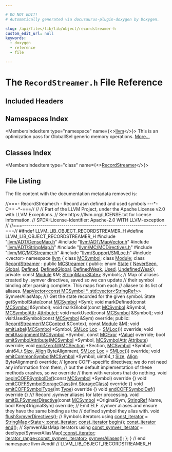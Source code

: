 ```yaml
---

# DO NOT EDIT!
# Automatically generated via docusaurus-plugin-doxygen by Doxygen.

slug: /api/files/lib/lib/object/recordstreamer-h
custom_edit_url: null
keywords:
  - doxygen
  - reference
  - file

---
```





# The `RecordStreamer.h` File Reference

<DoxygenPage pluginConfig={pluginConfig}>



## Included Headers

<IncludesList>
<IncludesListItem
  filePath="llvm/ADT/DenseMap.h"
  permalink="/docs/api/files/include/include/llvm/include/llvm/adt/densemap-h"
  isLocal="true" />
<IncludesListItem
  filePath="llvm/ADT/MapVector.h"
  permalink="/docs/api/files/include/include/llvm/include/llvm/adt/mapvector-h"
  isLocal="true" />
<IncludesListItem
  filePath="llvm/ADT/StringMap.h"
  permalink="/docs/api/files/include/include/llvm/include/llvm/adt/stringmap-h"
  isLocal="true" />
<IncludesListItem
  filePath="llvm/MC/MCDirectives.h"
  permalink="/docs/api/files/include/include/llvm/include/llvm/mc/mcdirectives-h"
  isLocal="true" />
<IncludesListItem
  filePath="llvm/MC/MCStreamer.h"
  permalink="/docs/api/files/include/include/llvm/include/llvm/mc/mcstreamer-h"
  isLocal="true" />
<IncludesListItem
  filePath="llvm/Support/SMLoc.h"
  permalink="/docs/api/files/include/include/llvm/include/llvm/support/smloc-h"
  isLocal="true" />
<IncludesListItem
  filePath="vector"
  permalink=""
  isLocal="false" />
</IncludesList>

## Namespaces Index

<MembersIndex>

<MembersIndexItem
  type="namespace"
  name={<><a href="/docs/api/namespaces/llvm">llvm</a></>}>
This is an optimization pass for GlobalISel generic memory operations. <a href="/docs/api/namespaces/llvm/#details">More...</a>
</MembersIndexItem>

</MembersIndex>

## Classes Index

<MembersIndex>

<MembersIndexItem
  type="class"
  name={<><a href="/docs/api/classes/llvm/recordstreamer">RecordStreamer</a></>}>
</MembersIndexItem>

</MembersIndex>


## File Listing

The file content with the documentation metadata removed is:

<ProgramListing>

<Link id="l00001" /><CodeLine lineNumber="1"><span class="doxyHighlightComment">//===- RecordStreamer.h - Record asm defined and used symbols ---&#42;- C++ -&#42;-===//</span></CodeLine>
<Link id="l00002" /><CodeLine lineNumber="2"><span class="doxyHighlightComment">//</span></CodeLine>
<Link id="l00003" /><CodeLine lineNumber="3"><span class="doxyHighlightComment">// Part of the LLVM Project, under the Apache License v2.0 with LLVM Exceptions.</span></CodeLine>
<Link id="l00004" /><CodeLine lineNumber="4"><span class="doxyHighlightComment">// See https://llvm.org/LICENSE.txt for license information.</span></CodeLine>
<Link id="l00005" /><CodeLine lineNumber="5"><span class="doxyHighlightComment">// SPDX-License-Identifier: Apache-2.0 WITH LLVM-exception</span></CodeLine>
<Link id="l00006" /><CodeLine lineNumber="6"><span class="doxyHighlightComment">//</span></CodeLine>
<Link id="l00007" /><CodeLine lineNumber="7"><span class="doxyHighlightComment">//===----------------------------------------------------------------------===//</span></CodeLine>
<Link id="l00008" /><CodeLine lineNumber="8"></CodeLine>
<Link id="l00009" /><CodeLine lineNumber="9"><span class="doxyHighlightPreprocessor">#ifndef LLVM&#95;LIB&#95;OBJECT&#95;RECORDSTREAMER&#95;H</span></CodeLine>
<Link id="l00010" /><CodeLine lineNumber="10"><span class="doxyHighlightPreprocessor">#define LLVM&#95;LIB&#95;OBJECT&#95;RECORDSTREAMER&#95;H</span></CodeLine>
<Link id="l00011" /><CodeLine lineNumber="11"></CodeLine>
<Link id="l00012" /><CodeLine lineNumber="12"><span class="doxyHighlightPreprocessor">#include &quot;<a href="/docs/api/files/include/include/llvm/include/llvm/adt/densemap-h">llvm/ADT/DenseMap.h</a>&quot;</span></CodeLine>
<Link id="l00013" /><CodeLine lineNumber="13"><span class="doxyHighlightPreprocessor">#include &quot;<a href="/docs/api/files/include/include/llvm/include/llvm/adt/mapvector-h">llvm/ADT/MapVector.h</a>&quot;</span></CodeLine>
<Link id="l00014" /><CodeLine lineNumber="14"><span class="doxyHighlightPreprocessor">#include &quot;<a href="/docs/api/files/include/include/llvm/include/llvm/adt/stringmap-h">llvm/ADT/StringMap.h</a>&quot;</span></CodeLine>
<Link id="l00015" /><CodeLine lineNumber="15"><span class="doxyHighlightPreprocessor">#include &quot;<a href="/docs/api/files/include/include/llvm/include/llvm/mc/mcdirectives-h">llvm/MC/MCDirectives.h</a>&quot;</span></CodeLine>
<Link id="l00016" /><CodeLine lineNumber="16"><span class="doxyHighlightPreprocessor">#include &quot;<a href="/docs/api/files/include/include/llvm/include/llvm/mc/mcstreamer-h">llvm/MC/MCStreamer.h</a>&quot;</span></CodeLine>
<Link id="l00017" /><CodeLine lineNumber="17"><span class="doxyHighlightPreprocessor">#include &quot;<a href="/docs/api/files/include/include/llvm/include/llvm/support/smloc-h">llvm/Support/SMLoc.h</a>&quot;</span></CodeLine>
<Link id="l00018" /><CodeLine lineNumber="18"><span class="doxyHighlightPreprocessor">#include &lt;vector&gt;</span></CodeLine>
<Link id="l00019" /><CodeLine lineNumber="19"></CodeLine>
<Link id="l00020" /><CodeLine lineNumber="20"><span class="doxyHighlightKeyword">namespace </span><span class="doxyHighlight"><a href="/docs/api/namespaces/llvm">llvm</a> &#123;</span></CodeLine>
<Link id="l00021" /><CodeLine lineNumber="21"></CodeLine>
<Link id="l00022" /><CodeLine lineNumber="22"><span class="doxyHighlightKeyword">class </span><span class="doxyHighlight"><a href="/docs/api/classes/llvm/mcsymbol">MCSymbol</a>;</span></CodeLine>
<Link id="l00023" /><CodeLine lineNumber="23"><span class="doxyHighlightKeyword">class </span><span class="doxyHighlight"><a href="/docs/api/classes/llvm/module">Module</a>;</span></CodeLine>
<Link id="l00024" /><CodeLine lineNumber="24"></CodeLine>
<Link id="l00025" /><CodeLine lineNumber="25" lineLink="/docs/api/classes/llvm/recordstreamer"><span class="doxyHighlightKeyword">class </span><span class="doxyHighlight"><a href="/docs/api/classes/llvm/recordstreamer/#aa55a7fd09c9524646b504c4623f98bc7">RecordStreamer</a> : </span><span class="doxyHighlightKeyword">public</span><span class="doxyHighlight"> <a href="/docs/api/classes/llvm/mcstreamer/#a91d427d805fbdbcddd4d6381bee35ba6">MCStreamer</a> &#123;</span></CodeLine>
<Link id="l00026" /><CodeLine lineNumber="26"><span class="doxyHighlightKeyword">public</span><span class="doxyHighlight">:</span></CodeLine>
<Link id="l00027" /><CodeLine lineNumber="27" lineLink="/docs/api/classes/llvm/recordstreamer/#a30345c5991aa113e45ca828442920d79ae7df0ff533351ab7bad9352151008333"><span class="doxyHighlight">  </span><span class="doxyHighlightKeyword">enum</span><span class="doxyHighlight"> <a href="/docs/api/classes/llvm/recordstreamer/#a30345c5991aa113e45ca828442920d79">State</a> &#123; <a href="/docs/api/classes/llvm/recordstreamer/#a30345c5991aa113e45ca828442920d79ac5f137d9e66ccfef984def002584e42b">NeverSeen</a>, <a href="/docs/api/classes/llvm/recordstreamer/#a30345c5991aa113e45ca828442920d79a74d0c5a35544d5d655b9e8c1428e332c">Global</a>, <a href="/docs/api/classes/llvm/recordstreamer/#a30345c5991aa113e45ca828442920d79ae7df0ff533351ab7bad9352151008333">Defined</a>, <a href="/docs/api/classes/llvm/recordstreamer/#a30345c5991aa113e45ca828442920d79a8f29852e43dc39446fcdaaadb63a360f">DefinedGlobal</a>, <a href="/docs/api/classes/llvm/recordstreamer/#a30345c5991aa113e45ca828442920d79a65304bb6c2bf1507b761c39b494b8b64">DefinedWeak</a>, <a href="/docs/api/classes/llvm/recordstreamer/#a30345c5991aa113e45ca828442920d79a6a6ff7ed42d4c487edcfaaac5b29632c">Used</a>,</span></CodeLine>
<Link id="l00028" /><CodeLine lineNumber="28" lineLink="/docs/api/classes/llvm/recordstreamer/#a30345c5991aa113e45ca828442920d79a7bade7b61e6d1bf22b1355cdb603d78a"><span class="doxyHighlight">               <a href="/docs/api/classes/llvm/recordstreamer/#a30345c5991aa113e45ca828442920d79a7bade7b61e6d1bf22b1355cdb603d78a">UndefinedWeak</a>&#125;;</span></CodeLine>
<Link id="l00029" /><CodeLine lineNumber="29"></CodeLine>
<Link id="l00030" /><CodeLine lineNumber="30"><span class="doxyHighlightKeyword">private</span><span class="doxyHighlight">:</span></CodeLine>
<Link id="l00031" /><CodeLine lineNumber="31"><span class="doxyHighlight">  </span><span class="doxyHighlightKeyword">const</span><span class="doxyHighlight"> <a href="/docs/api/classes/llvm/module">Module</a> &amp;M;</span></CodeLine>
<Link id="l00032" /><CodeLine lineNumber="32"><span class="doxyHighlight">  <a href="/docs/api/classes/llvm/stringmap">StringMap&lt;State&gt;</a> Symbols;</span></CodeLine>
<Link id="l00033" /><CodeLine lineNumber="33"><span class="doxyHighlight">  </span><span class="doxyHighlightComment">// Map of aliases created by .symver directives, saved so we can update</span></CodeLine>
<Link id="l00034" /><CodeLine lineNumber="34"><span class="doxyHighlight">  </span><span class="doxyHighlightComment">// their symbol binding after parsing complete. This maps from each</span></CodeLine>
<Link id="l00035" /><CodeLine lineNumber="35"><span class="doxyHighlight">  </span><span class="doxyHighlightComment">// aliasee to its list of aliases.</span></CodeLine>
<Link id="l00036" /><CodeLine lineNumber="36"><span class="doxyHighlight">  <a href="/docs/api/classes/llvm/mapvector">MapVector&lt;const MCSymbol &#42;, std::vector&lt;StringRef&gt;</a>&gt; SymverAliasMap;</span></CodeLine>
<Link id="l00037" /><CodeLine lineNumber="37"></CodeLine>
<Link id="l00038" /><CodeLine lineNumber="38"><span class="doxyHighlightComment">  /// Get the state recorded for the given symbol.</span></CodeLine>
<Link id="l00039" /><CodeLine lineNumber="39"><span class="doxyHighlight">  State getSymbolState(</span><span class="doxyHighlightKeyword">const</span><span class="doxyHighlight"> <a href="/docs/api/classes/llvm/mcsymbol">MCSymbol</a> &#42;Sym);</span></CodeLine>
<Link id="l00040" /><CodeLine lineNumber="40"></CodeLine>
<Link id="l00041" /><CodeLine lineNumber="41"><span class="doxyHighlight">  </span><span class="doxyHighlightKeywordType">void</span><span class="doxyHighlight"> markDefined(</span><span class="doxyHighlightKeyword">const</span><span class="doxyHighlight"> <a href="/docs/api/classes/llvm/mcsymbol">MCSymbol</a> &amp;Symbol);</span></CodeLine>
<Link id="l00042" /><CodeLine lineNumber="42"><span class="doxyHighlight">  </span><span class="doxyHighlightKeywordType">void</span><span class="doxyHighlight"> markGlobal(</span><span class="doxyHighlightKeyword">const</span><span class="doxyHighlight"> <a href="/docs/api/classes/llvm/mcsymbol">MCSymbol</a> &amp;Symbol, <a href="/docs/api/namespaces/llvm/#af74c787f7a33e251485729416d260243">MCSymbolAttr</a> <a href="/docs/api/classes/llvm/attribute">Attribute</a>);</span></CodeLine>
<Link id="l00043" /><CodeLine lineNumber="43"><span class="doxyHighlight">  </span><span class="doxyHighlightKeywordType">void</span><span class="doxyHighlight"> markUsed(</span><span class="doxyHighlightKeyword">const</span><span class="doxyHighlight"> <a href="/docs/api/classes/llvm/mcsymbol">MCSymbol</a> &amp;Symbol);</span></CodeLine>
<Link id="l00044" /><CodeLine lineNumber="44"><span class="doxyHighlight">  </span><span class="doxyHighlightKeywordType">void</span><span class="doxyHighlight"> visitUsedSymbol(</span><span class="doxyHighlightKeyword">const</span><span class="doxyHighlight"> <a href="/docs/api/classes/llvm/mcsymbol">MCSymbol</a> &amp;Sym) </span><span class="doxyHighlightKeyword">override</span><span class="doxyHighlight">;</span></CodeLine>
<Link id="l00045" /><CodeLine lineNumber="45"></CodeLine>
<Link id="l00046" /><CodeLine lineNumber="46"><span class="doxyHighlightKeyword">public</span><span class="doxyHighlight">:</span></CodeLine>
<Link id="l00047" /><CodeLine lineNumber="47"><span class="doxyHighlight">  <a href="/docs/api/classes/llvm/recordstreamer/#aa55a7fd09c9524646b504c4623f98bc7">RecordStreamer</a>(<a href="/docs/api/classes/llvm/mccontext">MCContext</a> &amp;Context, </span><span class="doxyHighlightKeyword">const</span><span class="doxyHighlight"> <a href="/docs/api/classes/llvm/module">Module</a> &amp;M);</span></CodeLine>
<Link id="l00048" /><CodeLine lineNumber="48"></CodeLine>
<Link id="l00049" /><CodeLine lineNumber="49"><span class="doxyHighlight">  </span><span class="doxyHighlightKeywordType">void</span><span class="doxyHighlight"> <a href="/docs/api/classes/llvm/recordstreamer/#aa780f89c07fb6ecf894165fba1eddd5f">emitLabel</a>(<a href="/docs/api/classes/llvm/mcsymbol">MCSymbol</a> &#42;Symbol, <a href="/docs/api/classes/llvm/smloc">SMLoc</a> <a href="/docs/api/namespaces/llvm/loc">Loc</a> = <a href="/docs/api/classes/llvm/smloc">SMLoc</a>()) </span><span class="doxyHighlightKeyword">override</span><span class="doxyHighlight">;</span></CodeLine>
<Link id="l00050" /><CodeLine lineNumber="50"><span class="doxyHighlight">  </span><span class="doxyHighlightKeywordType">void</span><span class="doxyHighlight"> <a href="/docs/api/classes/llvm/recordstreamer/#a306a23214c9482f62523348c733c6f1c">emitAssignment</a>(<a href="/docs/api/classes/llvm/mcsymbol">MCSymbol</a> &#42;Symbol, </span><span class="doxyHighlightKeyword">const</span><span class="doxyHighlight"> <a href="/docs/api/classes/llvm/mcexpr">MCExpr</a> &#42;<a href="/docs/api/classes/llvm/value">Value</a>) </span><span class="doxyHighlightKeyword">override</span><span class="doxyHighlight">;</span></CodeLine>
<Link id="l00051" /><CodeLine lineNumber="51"><span class="doxyHighlight">  </span><span class="doxyHighlightKeywordType">bool</span><span class="doxyHighlight"> <a href="/docs/api/classes/llvm/recordstreamer/#a21af0361382d6dfb4321ab8f500e7645">emitSymbolAttribute</a>(<a href="/docs/api/classes/llvm/mcsymbol">MCSymbol</a> &#42;Symbol, <a href="/docs/api/namespaces/llvm/#af74c787f7a33e251485729416d260243">MCSymbolAttr</a> <a href="/docs/api/classes/llvm/attribute">Attribute</a>) </span><span class="doxyHighlightKeyword">override</span><span class="doxyHighlight">;</span></CodeLine>
<Link id="l00052" /><CodeLine lineNumber="52"><span class="doxyHighlight">  </span><span class="doxyHighlightKeywordType">void</span><span class="doxyHighlight"> <a href="/docs/api/classes/llvm/recordstreamer/#a0e8d737beabc541adfb2c643314155ef">emitZerofill</a>(<a href="/docs/api/classes/llvm/mcsection">MCSection</a> &#42;Section, <a href="/docs/api/classes/llvm/mcsymbol">MCSymbol</a> &#42;Symbol, uint64&#95;t <a href="/docs/api/files/lib/lib/analysis/inlineorder-cpp/#a7ee6f0cb51c3b9056199e9a0001fe8c3a6f6cb72d544962fa333e2e34ce64f719">Size</a>,</span></CodeLine>
<Link id="l00053" /><CodeLine lineNumber="53"><span class="doxyHighlight">                    <a href="/docs/api/structs/llvm/align">Align</a> ByteAlignment, <a href="/docs/api/classes/llvm/smloc">SMLoc</a> <a href="/docs/api/namespaces/llvm/loc">Loc</a> = <a href="/docs/api/classes/llvm/smloc">SMLoc</a>()) </span><span class="doxyHighlightKeyword">override</span><span class="doxyHighlight">;</span></CodeLine>
<Link id="l00054" /><CodeLine lineNumber="54"><span class="doxyHighlight">  </span><span class="doxyHighlightKeywordType">void</span><span class="doxyHighlight"> <a href="/docs/api/classes/llvm/recordstreamer/#a27d37ba3829434fa4c91650d5691baa1">emitCommonSymbol</a>(<a href="/docs/api/classes/llvm/mcsymbol">MCSymbol</a> &#42;Symbol, uint64&#95;t <a href="/docs/api/files/lib/lib/analysis/inlineorder-cpp/#a7ee6f0cb51c3b9056199e9a0001fe8c3a6f6cb72d544962fa333e2e34ce64f719">Size</a>,</span></CodeLine>
<Link id="l00055" /><CodeLine lineNumber="55"><span class="doxyHighlight">                        <a href="/docs/api/structs/llvm/align">Align</a> ByteAlignment) </span><span class="doxyHighlightKeyword">override</span><span class="doxyHighlight">;</span></CodeLine>
<Link id="l00056" /><CodeLine lineNumber="56"></CodeLine>
<Link id="l00057" /><CodeLine lineNumber="57"><span class="doxyHighlight">  </span><span class="doxyHighlightComment">// Ignore COFF-specific directives; we do not need any information from them,</span></CodeLine>
<Link id="l00058" /><CodeLine lineNumber="58"><span class="doxyHighlight">  </span><span class="doxyHighlightComment">// but the default implementation of these methods crashes, so we override</span></CodeLine>
<Link id="l00059" /><CodeLine lineNumber="59"><span class="doxyHighlight">  </span><span class="doxyHighlightComment">// them with versions that do nothing.</span></CodeLine>
<Link id="l00060" /><CodeLine lineNumber="60" lineLink="/docs/api/classes/llvm/recordstreamer/#a97f8bd8c964bd3cfc17880c161660886"><span class="doxyHighlight">  </span><span class="doxyHighlightKeywordType">void</span><span class="doxyHighlight"> <a href="/docs/api/classes/llvm/recordstreamer/#a97f8bd8c964bd3cfc17880c161660886">beginCOFFSymbolDef</a>(</span><span class="doxyHighlightKeyword">const</span><span class="doxyHighlight"> <a href="/docs/api/classes/llvm/mcsymbol">MCSymbol</a> &#42;Symbol)</span><span class="doxyHighlightKeyword"> override </span><span class="doxyHighlight">&#123;&#125;</span></CodeLine>
<Link id="l00061" /><CodeLine lineNumber="61" lineLink="/docs/api/classes/llvm/recordstreamer/#a5feb0560f594c52dfd47cb6e6d3a0631"><span class="doxyHighlight">  </span><span class="doxyHighlightKeywordType">void</span><span class="doxyHighlight"> <a href="/docs/api/classes/llvm/recordstreamer/#a5feb0560f594c52dfd47cb6e6d3a0631">emitCOFFSymbolStorageClass</a>(</span><span class="doxyHighlightKeywordType">int</span><span class="doxyHighlight"> <a href="/docs/api/namespaces/llvm/xcoff/#abcfbfa374a3d08b4ee55f054ceb27a70">StorageClass</a>)</span><span class="doxyHighlightKeyword"> override </span><span class="doxyHighlight">&#123;&#125;</span></CodeLine>
<Link id="l00062" /><CodeLine lineNumber="62" lineLink="/docs/api/classes/llvm/recordstreamer/#af47697eecd425c4ce66b2dd0b719a9a9"><span class="doxyHighlight">  </span><span class="doxyHighlightKeywordType">void</span><span class="doxyHighlight"> <a href="/docs/api/classes/llvm/recordstreamer/#af47697eecd425c4ce66b2dd0b719a9a9">emitCOFFSymbolType</a>(</span><span class="doxyHighlightKeywordType">int</span><span class="doxyHighlight"> <a href="/docs/api/classes/llvm/type">Type</a>)</span><span class="doxyHighlightKeyword"> override </span><span class="doxyHighlight">&#123;&#125;</span></CodeLine>
<Link id="l00063" /><CodeLine lineNumber="63" lineLink="/docs/api/classes/llvm/recordstreamer/#a165f55b14be5180761b424932f905482"><span class="doxyHighlight">  </span><span class="doxyHighlightKeywordType">void</span><span class="doxyHighlight"> <a href="/docs/api/classes/llvm/recordstreamer/#a165f55b14be5180761b424932f905482">endCOFFSymbolDef</a>()</span><span class="doxyHighlightKeyword"> override </span><span class="doxyHighlight">&#123;&#125;</span></CodeLine>
<Link id="l00064" /><CodeLine lineNumber="64"></CodeLine>
<Link id="l00065" /><CodeLine lineNumber="65"><span class="doxyHighlightComment">  /// Record .symver aliases for later processing.</span></CodeLine>
<Link id="l00066" /><CodeLine lineNumber="66"><span class="doxyHighlight">  </span><span class="doxyHighlightKeywordType">void</span><span class="doxyHighlight"> <a href="/docs/api/classes/llvm/recordstreamer/#a2bc4be823acc20c56bd37ac0db017850">emitELFSymverDirective</a>(</span><span class="doxyHighlightKeyword">const</span><span class="doxyHighlight"> <a href="/docs/api/classes/llvm/mcsymbol">MCSymbol</a> &#42;OriginalSym, <a href="/docs/api/classes/llvm/stringref">StringRef</a> Name,</span></CodeLine>
<Link id="l00067" /><CodeLine lineNumber="67"><span class="doxyHighlight">                              </span><span class="doxyHighlightKeywordType">bool</span><span class="doxyHighlight"> KeepOriginalSym) </span><span class="doxyHighlightKeyword">override</span><span class="doxyHighlight">;</span></CodeLine>
<Link id="l00068" /><CodeLine lineNumber="68"></CodeLine>
<Link id="l00069" /><CodeLine lineNumber="69"><span class="doxyHighlight">  </span><span class="doxyHighlightComment">// Emit ELF .symver aliases and ensure they have the same binding as the</span></CodeLine>
<Link id="l00070" /><CodeLine lineNumber="70"><span class="doxyHighlight">  </span><span class="doxyHighlightComment">// defined symbol they alias with.</span></CodeLine>
<Link id="l00071" /><CodeLine lineNumber="71"><span class="doxyHighlight">  </span><span class="doxyHighlightKeywordType">void</span><span class="doxyHighlight"> <a href="/docs/api/classes/llvm/recordstreamer/#ae36c2a9293b9a50a2870d02f93d7d202">flushSymverDirectives</a>();</span></CodeLine>
<Link id="l00072" /><CodeLine lineNumber="72"></CodeLine>
<Link id="l00073" /><CodeLine lineNumber="73"><span class="doxyHighlight">  </span><span class="doxyHighlightComment">// Symbols iterators</span></CodeLine>
<Link id="l00074" /><CodeLine lineNumber="74" lineLink="/docs/api/classes/llvm/recordstreamer/#a7d2537823cbfc9d81dd786c493fcbcc0"><span class="doxyHighlight">  </span><span class="doxyHighlightKeyword">using </span><span class="doxyHighlight"><a href="/docs/api/classes/llvm/recordstreamer/#a7d2537823cbfc9d81dd786c493fcbcc0">const&#95;iterator</a> = <a href="/docs/api/classes/llvm/stringmap/#a075230b87e113348fc39b4f5c30ffaa6">StringMap&lt;State&gt;::const&#95;iterator</a>;</span></CodeLine>
<Link id="l00075" /><CodeLine lineNumber="75"><span class="doxyHighlight">  <a href="/docs/api/classes/llvm/recordstreamer/#a7d2537823cbfc9d81dd786c493fcbcc0">const&#95;iterator</a> <a href="/docs/api/classes/llvm/recordstreamer/#afd03c4734cd0e7de64e4b808b6391f7e">begin</a>();</span></CodeLine>
<Link id="l00076" /><CodeLine lineNumber="76"><span class="doxyHighlight">  <a href="/docs/api/classes/llvm/recordstreamer/#a7d2537823cbfc9d81dd786c493fcbcc0">const&#95;iterator</a> <a href="/docs/api/classes/llvm/recordstreamer/#a7fa65a4aa10fe30c34ed69cf5051448c">end</a>();</span></CodeLine>
<Link id="l00077" /><CodeLine lineNumber="77"></CodeLine>
<Link id="l00078" /><CodeLine lineNumber="78"><span class="doxyHighlight">  </span><span class="doxyHighlightComment">// SymverAliasMap iterators</span></CodeLine>
<Link id="l00079" /><CodeLine lineNumber="79" lineLink="/docs/api/classes/llvm/recordstreamer/#a088092cce9f51e2d75ef470df5f9c6c2"><span class="doxyHighlight">  </span><span class="doxyHighlightKeyword">using </span><span class="doxyHighlight"><a href="/docs/api/classes/llvm/recordstreamer/#a088092cce9f51e2d75ef470df5f9c6c2">const&#95;symver&#95;iterator</a> = </span><span class="doxyHighlightKeyword">decltype</span><span class="doxyHighlight">(SymverAliasMap)<a href="/docs/api/classes/llvm/recordstreamer/#a7d2537823cbfc9d81dd786c493fcbcc0">::const&#95;iterator</a>;</span></CodeLine>
<Link id="l00080" /><CodeLine lineNumber="80"><span class="doxyHighlight">  <a href="/docs/api/classes/llvm/iterator-range">iterator&#95;range&lt;const&#95;symver&#95;iterator&gt;</a> <a href="/docs/api/classes/llvm/recordstreamer/#a3945e54a1e7a69399bd13a229e58cb5b">symverAliases</a>();</span></CodeLine>
<Link id="l00081" /><CodeLine lineNumber="81"><span class="doxyHighlight">&#125;;</span></CodeLine>
<Link id="l00082" /><CodeLine lineNumber="82"></CodeLine>
<Link id="l00083" /><CodeLine lineNumber="83"><span class="doxyHighlight">&#125; </span><span class="doxyHighlightComment">// end namespace llvm</span></CodeLine>
<Link id="l00084" /><CodeLine lineNumber="84"></CodeLine>
<Link id="l00085" /><CodeLine lineNumber="85"><span class="doxyHighlightPreprocessor">#endif </span><span class="doxyHighlightComment">// LLVM&#95;LIB&#95;OBJECT&#95;RECORDSTREAMER&#95;H</span></CodeLine>

</ProgramListing>


</DoxygenPage>
